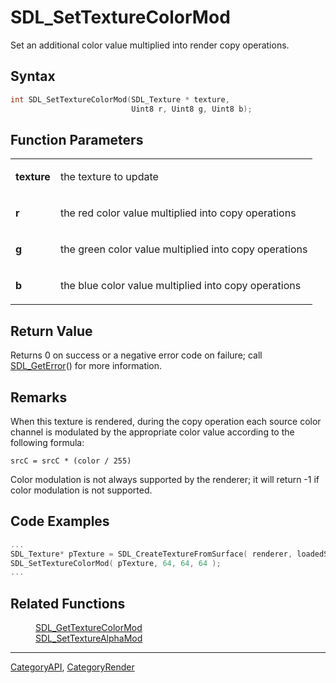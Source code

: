 = SDL_SetTextureColorMod =

Set an additional color value multiplied into render copy operations.

== Syntax ==

<syntaxhighlight lang='c'>
int SDL_SetTextureColorMod(SDL_Texture * texture,
                           Uint8 r, Uint8 g, Uint8 b);
</syntaxhighlight>

== Function Parameters ==

{|
|'''texture'''
|the texture to update
|-
|'''r'''
|the red color value multiplied into copy operations
|-
|'''g'''
|the green color value multiplied into copy operations
|-
|'''b'''
|the blue color value multiplied into copy operations
|}

== Return Value ==

Returns 0 on success or a negative error code on failure; call
[[SDL_GetError]]() for more information.



== Remarks ==

When this texture is rendered, during the copy operation each source color
channel is modulated by the appropriate color value according to the
following formula:

<code>srcC = srcC * (color / 255)</code>

Color modulation is not always supported by the renderer; it will return -1
if color modulation is not supported.

== Code Examples ==

<syntaxhighlight lang='c++'>
...
SDL_Texture* pTexture = SDL_CreateTextureFromSurface( renderer, loadedSurface );
SDL_SetTextureColorMod( pTexture, 64, 64, 64 );
...
</syntaxhighlight>


== Related Functions ==

:[[SDL_GetTextureColorMod]]
:[[SDL_SetTextureAlphaMod]]

----
[[CategoryAPI]], [[CategoryRender]]


